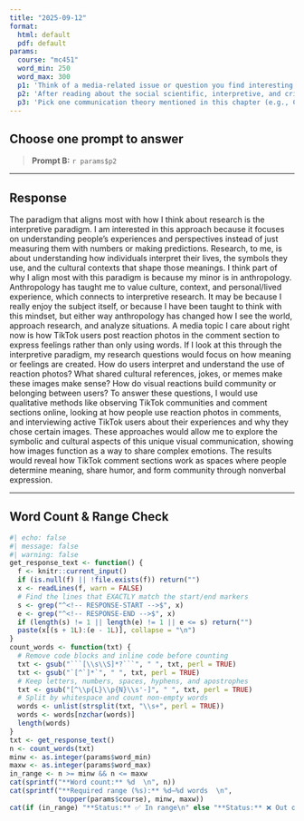 ```yaml
---
title: "2025-09-12"
format:
  html: default
  pdf: default
params:
  course: "mc451"
  word_min: 250
  word_max: 300
  p1: 'Think of a media-related issue or question you find interesting (e.g., misinformation on social media, representation in film, streaming habits). Now imagine researching that issue without using any theory—just collecting facts. What would be missing from your findings? Reflect on how theory might deepen or improve your ability to explain or understand the issue. What questions might theory help you ask?'
  p2: 'After reading about the social scientific, interpretive, and critical/cultural paradigms, which approach feels most aligned with how you think about research, or how you want to think about it? Why? Share a media topic you care about and describe how your chosen paradigm would shape your research questions, methods, and the kind of insights you might produce.'
  p3: 'Pick one communication theory mentioned in this chapter (e.g., Cultivation Theory, Social Comparison Theory, Feminist Theory). Briefly describe how this theory interprets a real-world communication problem (e.g., violence in media, body image, online harassment). Then reflect on how your understanding of the issue changes when seen through that theoretical lens. What does the theory help you notice that you might not have otherwise?'
---
```


## Choose **one** prompt to answer

> **Prompt B:** `r params$p2`

------------------------------------------------------------------------

## Response

<!-- RESPONSE-START -->

The paradigm that aligns most with how I think about research is the interpretive paradigm. I am interested in this approach because it focuses on understanding people’s experiences and perspectives instead of just measuring them with numbers or making predictions. Research, to me, is about understanding how individuals interpret their lives, the symbols they use, and the cultural contexts that shape those meanings. I think part of why I align most with this paradigm is because my minor is in anthropology. Anthropology has taught me to value culture, context, and personal/lived experience, which connects to interpretive research. It may be because I really enjoy the subject itself, or because I have been taught to think with this mindset, but either way anthropology has changed how I see the world, approach research, and analyze situations. A media topic I care about right now is how TikTok users post reaction photos in the comment section to express feelings rather than only using words. If I look at this through the interpretive paradigm, my research questions would focus on how meaning or feelings are created. How do users interpret and understand the use of reaction photos? What shared cultural references, jokes, or memes make these images make sense? How do visual reactions build community or belonging between users? To answer these questions, I would use qualitative methods like observing TikTok communities and comment sections online, looking at how people use reaction photos in comments, and interviewing active TikTok users about their experiences and why they chose certain images. These approaches would allow me to explore the symbolic and cultural aspects of this unique visual communication, showing how images function as a way to share complex emotions. The results would reveal how TikTok comment sections work as spaces where people determine meaning, share humor, and form community through nonverbal expression. <!-- RESPONSE-END -->

------------------------------------------------------------------------

## Word Count & Range Check

```r
#| echo: false
#| message: false
#| warning: false
get_response_text <- function() {
  f <- knitr::current_input()
  if (is.null(f) || !file.exists(f)) return("")
  x <- readLines(f, warn = FALSE)
  # Find the lines that EXACTLY match the start/end markers
  s <- grep("^<!-- RESPONSE-START -->$", x)
  e <- grep("^<!-- RESPONSE-END -->$", x)
  if (length(s) != 1 || length(e) != 1 || e <= s) return("")
  paste(x[(s + 1L):(e - 1L)], collapse = "\n")
}
count_words <- function(txt) {
  # Remove code blocks and inline code before counting
  txt <- gsub("```[\\s\\S]*?```", " ", txt, perl = TRUE)
  txt <- gsub("`[^`]*`", " ", txt, perl = TRUE)
  # Keep letters, numbers, spaces, hyphens, and apostrophes
  txt <- gsub("[^\\p{L}\\p{N}\\s'-]", " ", txt, perl = TRUE)
  # Split by whitespace and count non-empty words
  words <- unlist(strsplit(txt, "\\s+", perl = TRUE))
  words <- words[nzchar(words)]
  length(words)
}
txt <- get_response_text()
n <- count_words(txt)
minw <- as.integer(params$word_min)
maxw <- as.integer(params$word_max)
in_range <- n >= minw && n <= maxw
cat(sprintf("**Word count:** %d  \n", n))
cat(sprintf("**Required range (%s):** %d–%d words  \n",
            toupper(params$course), minw, maxw))
cat(if (in_range) "**Status:** ✅ In range\n" else "**Status:** ❌ Out of range\n")
```
